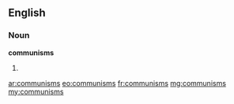 ==English==

===Noun===
'''communisms'''

# {{plural of|communism}}

[[ar:communisms]]
[[eo:communisms]]
[[fr:communisms]]
[[mg:communisms]]
[[my:communisms]]